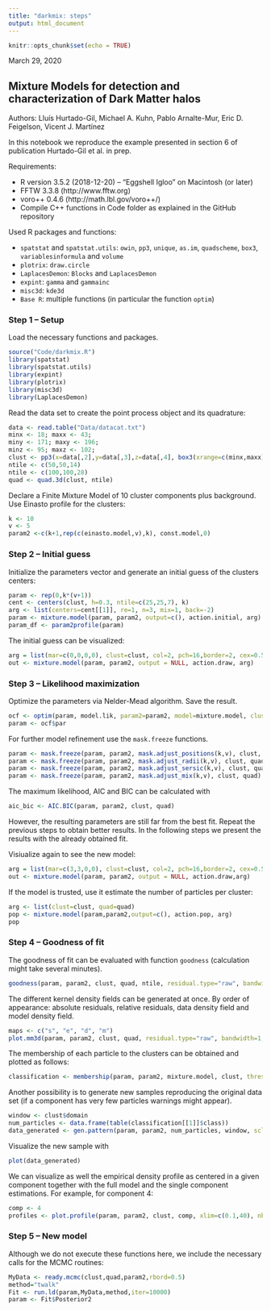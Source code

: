 ```yaml
---
title: "darkmix: steps"
output: html_document
---
```


```r
knitr::opts_chunk$set(echo = TRUE)
```

March 29, 2020

## Mixture Models for detection and characterization of Dark Matter halos

Authors: Lluís Hurtado-Gil, Michael A. Kuhn, Pablo Arnalte-Mur, Eric D. Feigelson, Vicent J. Martínez

In this notebook we reproduce the example presented in section 6 of publication Hurtado-Gil et al. in prep.

Requirements:

* R version 3.5.2 (2018-12-20) -- "Eggshell Igloo" on Macintosh (or later)
* FFTW 3.3.8 (http://www.fftw.org)
* voro++ 0.4.6 (http://math.lbl.gov/voro++/)
* Compile C++ functions in Code folder as explained in the GitHub repository

Used R packages and functions:

* `spatstat` and `spatstat.utils`: `owin`, `pp3`, `unique`, `as.im`, `quadscheme`, `box3`, `variablesinformula` and `volume`
* `plotrix`: `draw.circle`
* `LaplacesDemon`: `Blocks` and `LaplacesDemon`
*	`expint`: `gamma` and `gammainc`
* `misc3d`: `kde3d`
* `Base R`: multiple functions (in particular the function `optim`)

### Step 1 -- Setup

Load the necessary functions and packages.

```r
source("Code/darkmix.R")
library(spatstat)
library(spatstat.utils)
library(expint)
library(plotrix)
library(misc3d)
library(LaplacesDemon)
```

Read the data set to create the point process object and its quadrature: 

```r
data <- read.table("Data/datacat.txt")
minx <- 18; maxx <- 43; 
miny <- 171; maxy <- 196; 
minz <- 95; maxz <- 102;
clust <- pp3(x=data[,2],y=data[,3],z=data[,4], box3(xrange=c(minx,maxx), yrange=c(miny,maxy), zrange=c(minz,maxz)))
ntile <- c(50,50,14)
ntile <- c(100,100,28)
quad <- quad.3d(clust, ntile)
```

Declare a Finite Mixture Model of 10 cluster components plus background. Use Einasto profile for the clusters:

```r
k <- 10
v <- 5
param2 <-c(k+1,rep(c(einasto.model,v),k), const.model,0)
```

### Step 2 -- Initial guess

Initialize the parameters vector and generate an initial guess of the clusters centers:

```r
param <- rep(0,k*(v+1))
cent <- centers(clust, h=0.3, ntile=c(25,25,7), k)
arg <- list(centers=cent[[1]], re=1, n=3, mix=1, back=-2)
param <- mixture.model(param, param2, output=c(), action.initial, arg)
param_df <- param2profile(param)
```

The initial guess can be visualized:

```r
arg = list(mar=c(0,0,0,0), clust=clust, col=2, pch=16,border=2, cex=0.5, cexl=2, lwd=2)
out <- mixture.model(param, param2, output = NULL, action.draw, arg)
```

### Step 3 -- Likelihood maximization 

Optimize the parameters via Nelder-Mead algorithm. Save the result.

```r
ocf <- optim(param, model.lik, param2=param2, model=mixture.model, clust=clust, quad=quad); 
param <- ocf$par
```

For further model refinement use the `mask.freeze` functions.

```r
param <- mask.freeze(param, param2, mask.adjust_positions(k,v), clust, quad)
param <- mask.freeze(param, param2, mask.adjust_radii(k,v), clust, quad)
param <- mask.freeze(param, param2, mask.adjust_sersic(k,v), clust, quad)
param <- mask.freeze(param, param2, mask.adjust_mix(k,v), clust, quad)
```

The maximum likelihood, AIC and BIC can be calculated with

```r
aic_bic <- AIC.BIC(param, param2, clust, quad)
```

However, the resulting parameters are still far from the best fit. Repeat the previous steps to obtain better results. In the following steps we present the results with the already obtained fit.

Visiualize again to see the new model:

```r
arg = list(mar=c(3,3,0,0), clust=clust, col=2, pch=16,border=2, cex=0.5, cexl=2, lwd=2)
out <- mixture.model(param, param2, output = NULL, action.draw,arg)
```

If the model is trusted, use it estimate the number of particles per cluster:

```r
arg <- list(clust=clust, quad=quad)
pop <- mixture.model(param,param2,output=c(), action.pop, arg)
pop
```

### Step 4 -- Goodness of fit

The goodness of fit can be evaluated with function `goodness` (calculation might take several minutes).

```r
goodness(param, param2, clust, quad, ntile, residual.type="raw", bandwidth=1)
```

The different kernel density fields can be generated at once. By order of appearance: absolute residuals, relative residuals, data density field and model density field.

```r
maps <- c("s", "e", "d", "m") 
plot.mm3d(param, param2, clust, quad, residual.type="raw", bandwidth=1, maps=maps, fast=TRUE, col.point=1, scale="log", proj.var="Z", print=FALSE, print.data=TRUE, w=880, h=880) 
```

The membership of each particle to the clusters can be obtained and plotted as follows:

```r
classification <- membership(param, param2, mixture.model, clust, threshold=0.3, print=FALSE)
```

Another possibility is to generate new samples reproducing the original data set (if a component has very few particles warnings might appear).

```r
window <- clust$domain
num_particles <- data.frame(table(classification[[1]]$class))
data_generated <- gen.pattern(param, param2, num_particles, window, scl=4)
```

Visualize the new sample with

```r
plot(data_generated)
```

We can visualize as well the empirical density profile as centered in a given component together with the full model and the single component estimations. For example, for component 4:

```r
comp <- 4
profiles <- plot.profile(param, param2, clust, comp, xlim=c(0.1,40), nbin=60, flag.legend=TRUE)
```

### Step 5 -- New model

Although we do not execute these functions here, we include the necessary calls for the MCMC routines:

```r
MyData <- ready.mcmc(clust,quad,param2,rbord=0.5)
method="twalk"
Fit <- run.ld(param,MyData,method,iter=10000)
param <- Fit$Posterior2
```
